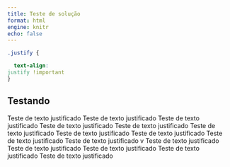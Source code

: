 ```yaml
---
title: Teste de solução
format: html
engine: knitr
echo: false
---
```


```css

.justify {

  text-align:
justify !important
}
```

## Testando

:::{.justify}
Teste de texto justificado Teste de texto justificado Teste de texto
justificado Teste de texto justificado Teste de texto justificado Teste de
texto justificado Teste de texto justificado Teste de texto justificado
Teste de texto justificado Teste de texto justificado v Teste de texto
justificado Teste de texto justificado Teste de texto justificado Teste de
texto justificado Teste de texto justificado

:::

